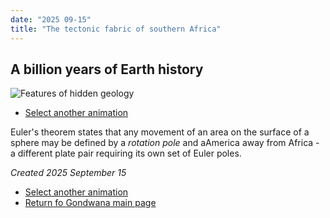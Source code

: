 ```yaml
---
date: "2025 09-15"
title: "The tectonic fabric of southern Africa"
---
```


## A billion years of Earth history

![Features of hidden geology](./assets/Africa-3.gif)

* [Select another animation](../animations)

Euler's theorem states that any movement of an area on the surface of a sphere may be defined by a *rotation pole* and aAmerica away from Africa - a different plate pair requiring its own set of Euler poles. 

*Created 2025 September 15*

* [Select another animation](../animations)
* [Return fo Gondwana main page](../../gondwana)
